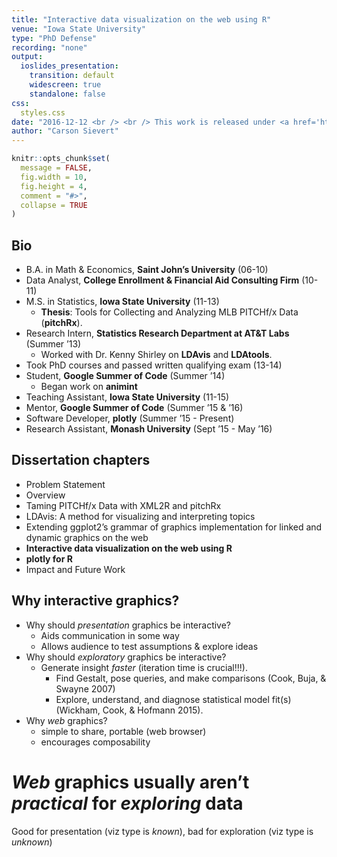 ```yaml
---
title: "Interactive data visualization on the web using R"
venue: "Iowa State University"
type: "PhD Defense"
recording: "none"
output:
  ioslides_presentation:
    transition: default
    widescreen: true
    standalone: false
css:
  styles.css
date: "2016-12-12 <br /> <br /> This work is released under <a href='https://github.com/cpsievert/talks/blob/gh-pages/LICENSE'>Creative Commons</a>"
author: "Carson Sievert"
---
```


```r
knitr::opts_chunk$set(
  message = FALSE,
  fig.width = 10,
  fig.height = 4,
  comment = "#>",
  collapse = TRUE
)
```

<!-- Note to self:
Make sure this builds off the proposal -- http://cpsievert.github.io/slides/web-graphics/proposal/
-->

## Bio

* B.A. in Math & Economics, __Saint John’s University__ (06-10)
* Data Analyst, __College Enrollment & Financial Aid Consulting Firm__ (10-11)
* M.S. in Statistics, __Iowa State University__ (11-13)
    * __Thesis__: Tools for Collecting and Analyzing MLB PITCHf/x Data (__pitchRx__).
* Research Intern, __Statistics Research Department at AT&T Labs__ (Summer '13)
    * Worked with Dr. Kenny Shirley on __LDAvis__ and __LDAtools__.
* Took PhD courses and passed written qualifying exam (13-14)
* Student, __Google Summer of Code__ (Summer '14)
    * Began work on __animint__
* Teaching Assistant, __Iowa State University__ (11-15)
* Mentor, __Google Summer of Code__ (Summer '15 & '16)
* Software Developer, __plotly__ (Summer '15 - Present)
* Research Assistant, __Monash University__ (Sept '15 - May '16)

## Dissertation chapters

* Problem Statement
* Overview
* Taming PITCHf/x Data with XML2R and pitchRx
* LDAvis: A method for visualizing and interpreting topics 
* Extending ggplot2’s grammar of graphics implementation for linked and dynamic graphics on the web
* __Interactive data visualization on the web using R__
* __plotly for R__
* Impact and Future Work

## Why interactive graphics?

* Why should _presentation_ graphics be interactive?
    * Aids communication in some way
    * Allows audience to test assumptions & explore ideas
* Why should _exploratory_ graphics be interactive?
    * Generate insight _faster_ (iteration time is crucial!!!). 
      * Find Gestalt, pose queries, and make comparisons (Cook, Buja, & Swayne 2007)
      * Explore, understand, and diagnose statistical model fit(s) (Wickham, Cook, & Hofmann 2015).
    
* Why _web_ graphics?
  * simple to share, portable (web browser)
  * encourages composability

# _Web_ graphics usually aren't _practical_ for _exploring_ data

Good for presentation (viz type is _known_), bad for exploration (viz type is _unknown_)


